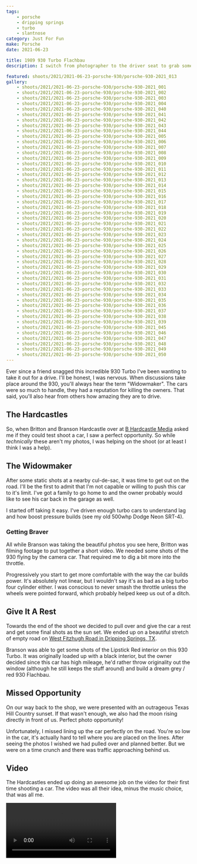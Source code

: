 ```yaml
---
tags:
    - porsche
    - dripping springs
    - turbo
    - slantnose
category: Just For Fun
make: Porsche
date: 2021-06-23

title: 1989 930 Turbo Flachbau
description: I switch from photographer to the driver seat to grab some rolling shots of a Porsche 930 Turbo.

featured: shoots/2021/2021-06-23-porsche-930/porsche-930-2021_013
gallery:
    - shoots/2021/2021-06-23-porsche-930/porsche-930-2021_001
    - shoots/2021/2021-06-23-porsche-930/porsche-930-2021_002
    - shoots/2021/2021-06-23-porsche-930/porsche-930-2021_003
    - shoots/2021/2021-06-23-porsche-930/porsche-930-2021_004
    - shoots/2021/2021-06-23-porsche-930/porsche-930-2021_040
    - shoots/2021/2021-06-23-porsche-930/porsche-930-2021_041
    - shoots/2021/2021-06-23-porsche-930/porsche-930-2021_042
    - shoots/2021/2021-06-23-porsche-930/porsche-930-2021_043
    - shoots/2021/2021-06-23-porsche-930/porsche-930-2021_044
    - shoots/2021/2021-06-23-porsche-930/porsche-930-2021_005
    - shoots/2021/2021-06-23-porsche-930/porsche-930-2021_006
    - shoots/2021/2021-06-23-porsche-930/porsche-930-2021_007
    - shoots/2021/2021-06-23-porsche-930/porsche-930-2021_008
    - shoots/2021/2021-06-23-porsche-930/porsche-930-2021_009
    - shoots/2021/2021-06-23-porsche-930/porsche-930-2021_010
    - shoots/2021/2021-06-23-porsche-930/porsche-930-2021_011
    - shoots/2021/2021-06-23-porsche-930/porsche-930-2021_012
    - shoots/2021/2021-06-23-porsche-930/porsche-930-2021_013
    - shoots/2021/2021-06-23-porsche-930/porsche-930-2021_014
    - shoots/2021/2021-06-23-porsche-930/porsche-930-2021_015
    - shoots/2021/2021-06-23-porsche-930/porsche-930-2021_016
    - shoots/2021/2021-06-23-porsche-930/porsche-930-2021_017
    - shoots/2021/2021-06-23-porsche-930/porsche-930-2021_018
    - shoots/2021/2021-06-23-porsche-930/porsche-930-2021_019
    - shoots/2021/2021-06-23-porsche-930/porsche-930-2021_020
    - shoots/2021/2021-06-23-porsche-930/porsche-930-2021_021
    - shoots/2021/2021-06-23-porsche-930/porsche-930-2021_022
    - shoots/2021/2021-06-23-porsche-930/porsche-930-2021_023
    - shoots/2021/2021-06-23-porsche-930/porsche-930-2021_024
    - shoots/2021/2021-06-23-porsche-930/porsche-930-2021_025
    - shoots/2021/2021-06-23-porsche-930/porsche-930-2021_026
    - shoots/2021/2021-06-23-porsche-930/porsche-930-2021_027
    - shoots/2021/2021-06-23-porsche-930/porsche-930-2021_028
    - shoots/2021/2021-06-23-porsche-930/porsche-930-2021_029
    - shoots/2021/2021-06-23-porsche-930/porsche-930-2021_030
    - shoots/2021/2021-06-23-porsche-930/porsche-930-2021_031
    - shoots/2021/2021-06-23-porsche-930/porsche-930-2021_032
    - shoots/2021/2021-06-23-porsche-930/porsche-930-2021_033
    - shoots/2021/2021-06-23-porsche-930/porsche-930-2021_034
    - shoots/2021/2021-06-23-porsche-930/porsche-930-2021_035
    - shoots/2021/2021-06-23-porsche-930/porsche-930-2021_036
    - shoots/2021/2021-06-23-porsche-930/porsche-930-2021_037
    - shoots/2021/2021-06-23-porsche-930/porsche-930-2021_038
    - shoots/2021/2021-06-23-porsche-930/porsche-930-2021_039
    - shoots/2021/2021-06-23-porsche-930/porsche-930-2021_045
    - shoots/2021/2021-06-23-porsche-930/porsche-930-2021_046
    - shoots/2021/2021-06-23-porsche-930/porsche-930-2021_047
    - shoots/2021/2021-06-23-porsche-930/porsche-930-2021_048
    - shoots/2021/2021-06-23-porsche-930/porsche-930-2021_049
    - shoots/2021/2021-06-23-porsche-930/porsche-930-2021_050
---
```



Ever since a friend snagged this incredible 930 Turbo I've been wanting to take it out for a drive. I'll be honest, I was nervous. When discussions take place around the 930, you'll always hear the term "Widowmaker". The cars were so much to handle, they had a reputation for killing the owners. That said, you'll also hear from others how amazing they are to drive.

## The Hardcastles

So, when Britton and Branson Hardcastle over at [B Hardcastle Media](https://www.bhardcastle.com/) asked me if they could test shoot a car, I saw a perfect opportunity. So while _technically_ these aren't my photos, I was helping on the shoot (or at least I think I was a help).

## The Widowmaker

After some static shots at a nearby cul-de-sac, it was time to get out on the road. I'll be the first to admit that I'm not capable or willing to push this car to it's limit. I've got a family to go home to and the owner probably would like to see his car back in the garage as well.

I started off taking it easy. I've driven enough turbo cars to understand lag and how boost pressure builds (see my old 500whp Dodge Neon SRT-4).

### Getting Braver

All while Branson was taking the beautiful photos you see here, Britton was filming footage to put together a short video. We needed some shots of the 930 flying by the camera car. That required me to dig a bit more into the throttle.

Progressively you start to get more comfortable with the way the car builds power. It's absolutely not linear, but I wouldn't say it's as bad as a big turbo four cylinder either. I was conscious to never smash the throttle unless the wheels were pointed forward, which probably helped keep us out of a ditch.

## Give It A Rest

Towards the end of the shoot we decided to pull over and give the car a rest and get some final shots as the sun set. We ended up on a beautiful stretch of empty road on [West Fitzhugh Road in Dripping Springs, TX](https://goo.gl/maps/tA78JHiVg4dXSwHp8).

Branson was able to get some shots of the Lipstick Red interior on this 930 Turbo. It was originally loaded up with a black interior, but the owner decided since this car has high mileage, he'd rather throw originality out the window (although he still keeps the stuff around) and build a dream grey / red 930 Flachbau.

## Missed Opportunity

On our way back to the shop, we were presented with an outrageous Texas Hill Country sunset. If that wasn't enough, we also had the moon rising directly in front of us. Perfect photo opportunity!

Unfortunately, I missed lining up the car perfectly on the road. You're so low in the car, it's actually hard to tell where you are placed on the lines. After seeing the photos I wished we had pulled over and planned better. But we were on a time crunch and there was traffic approaching behind us.

## Video

The Hardcastles ended up doing an awesome job on the video for their first time shooting a car. The video was all their idea, minus the music choice, that was all me.

<Video src="/shoots/2021/2021-06-23-porsche-930/1989-porsche-930-turbo-flachbau.mp4" />

## Conclusion

I've had plenty of opportunities to drive 60's and 70's air cooled Porsches. I really do enjoy them. As good as they are, this car is just perfection. I love the styling, the widebody and the drama of the turbo flat-6.
